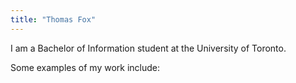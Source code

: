 ```yaml
---
title: "Thomas Fox"
---
```


I am a Bachelor of Information student at the University of Toronto. 

Some examples of my work include:


